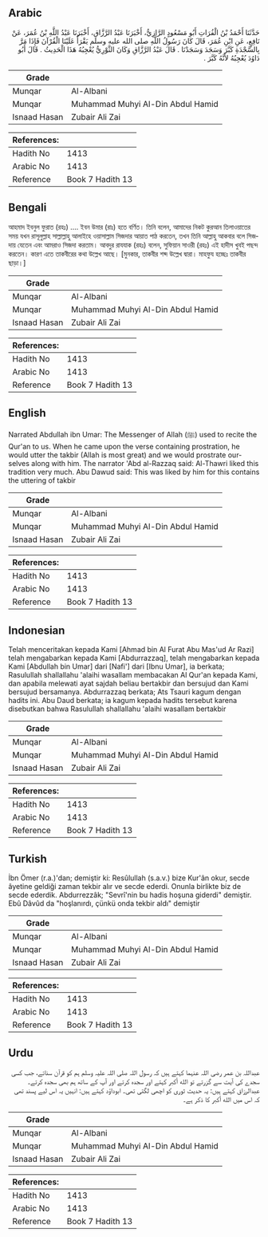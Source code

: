 ## Arabic


<div dir="rtl" lang="ar" style={{fontSize:'larger',backgroundColor:'#f8f9fa',padding:20}}>
حَدَّثَنَا أَحْمَدُ بْنُ الْفُرَاتِ أَبُو مَسْعُودٍ الرَّازِيُّ، أَخْبَرَنَا عَبْدُ الرَّزَّاقِ، أَخْبَرَنَا عَبْدُ اللَّهِ بْنُ عُمَرَ، عَنْ نَافِعٍ، عَنِ ابْنِ عُمَرَ، قَالَ كَانَ رَسُولُ اللَّهِ صلى الله عليه وسلم يَقْرَأُ عَلَيْنَا الْقُرْآنَ فَإِذَا مَرَّ بِالسَّجْدَةِ كَبَّرَ وَسَجَدَ وَسَجَدْنَا ‏.‏ قَالَ عَبْدُ الرَّزَّاقِ وَكَانَ الثَّوْرِيُّ يُعْجِبُهُ هَذَا الْحَدِيثُ ‏.‏ قَالَ أَبُو دَاوُدَ يُعْجِبُهُ لأَنَّهُ كَبَّرَ ‏.‏
</div>
<div style={{backgroundColor:'#f8f9fa',padding:20, marginBottom: 10}}><table> <thead> <tr> <th>Grade</th> <th></th> </tr> </thead> <tbody> <tr><td>Munqar</td><td>Al-Albani</td></tr><tr><td>Munqar</td><td>Muhammad Muhyi Al-Din Abdul Hamid</td></tr><tr><td>Isnaad Hasan</td><td>Zubair Ali Zai</td></tr></tbody></table><table> <thead> <tr> <th>References:</th> <th></th> </tr> </thead> <tbody><tr><td>Hadith No</td><td>1413</td></tr><tr><td>Arabic No</td><td>1413</td></tr><tr><td>Reference</td><td>Book 7 Hadith 13</td></tr></tbody></table></div>

## Bengali


<div dir="ltr" lang="bn" style={{fontSize:'larger',backgroundColor:'#f8f9fa',padding:20}}>
আহমাদ ইবনুল ফুরাত (রহঃ) .... ইবন উমার (রাঃ) হতে বর্ণিত। তিনি বলেন, আমাদের নিকট কুরআন তিলাওয়াতের সময় যখন রাসূলুল্লাহ সাল্লাল্লাহু আলাইহে ওয়াসাল্লাম সিজদার আয়াত পাঠ করতেন, তখন তিনি আল্লাহু আকবার বলে সিজদায় যেতেন এবং আমরাও সিজদা করতাম। আবদুর রাযযাক (রহঃ) বলেন, সুফিয়ান সাওরী (রহঃ) এই হাদীস খুবই পছন্দ করতেন। কারণ এতে তাকবীরের কথা উল্লেখ আছে। [মুনকার, তাকবীর শব্দ উল্লেখ দ্বারা। মাহফুয হচ্ছেঃ তাকবীর ছাড়া।]
</div>
<div style={{backgroundColor:'#f8f9fa',padding:20, marginBottom: 10}}><table> <thead> <tr> <th>Grade</th> <th></th> </tr> </thead> <tbody> <tr><td>Munqar</td><td>Al-Albani</td></tr><tr><td>Munqar</td><td>Muhammad Muhyi Al-Din Abdul Hamid</td></tr><tr><td>Isnaad Hasan</td><td>Zubair Ali Zai</td></tr></tbody></table><table> <thead> <tr> <th>References:</th> <th></th> </tr> </thead> <tbody><tr><td>Hadith No</td><td>1413</td></tr><tr><td>Arabic No</td><td>1413</td></tr><tr><td>Reference</td><td>Book 7 Hadith 13</td></tr></tbody></table></div>

## English


<div dir="ltr" lang="en" style={{fontSize:'larger',backgroundColor:'#f8f9fa',padding:20}}>
Narrated Abdullah ibn Umar: The Messenger of Allah (ﷺ) used to recite the Qur'an to us. When he came upon the verse containing prostration, he would utter the takbir (Allah is most great) and we would prostrate ourselves along with him. The narrator 'Abd al-Razzaq said: Al-Thawri liked this tradition very much. Abu Dawud said: This was liked by him for this contains the uttering of takbir
</div>
<div style={{backgroundColor:'#f8f9fa',padding:20, marginBottom: 10}}><table> <thead> <tr> <th>Grade</th> <th></th> </tr> </thead> <tbody> <tr><td>Munqar</td><td>Al-Albani</td></tr><tr><td>Munqar</td><td>Muhammad Muhyi Al-Din Abdul Hamid</td></tr><tr><td>Isnaad Hasan</td><td>Zubair Ali Zai</td></tr></tbody></table><table> <thead> <tr> <th>References:</th> <th></th> </tr> </thead> <tbody><tr><td>Hadith No</td><td>1413</td></tr><tr><td>Arabic No</td><td>1413</td></tr><tr><td>Reference</td><td>Book 7 Hadith 13</td></tr></tbody></table></div>

## Indonesian


<div dir="ltr" lang="id" style={{fontSize:'larger',backgroundColor:'#f8f9fa',padding:20}}>
Telah menceritakan kepada Kami [Ahmad bin Al Furat Abu Mas'ud Ar Razi] telah mengabarkan kepada Kami [Abdurrazzaq], telah mengabarkan kepada Kami [Abdullah bin Umar] dari [Nafi'] dari [Ibnu Umar], ia berkata; Rasulullah shallallahu 'alaihi wasallam membacakan Al Qur'an kepada Kami, dan apabila melewati ayat sajdah beliau bertakbir dan bersujud dan Kami bersujud bersamanya. Abdurrazzaq berkata; Ats Tsauri kagum dengan hadits ini. Abu Daud berkata; ia kagum kepada hadits tersebut karena disebutkan bahwa Rasulullah shallallahu 'alaihi wasallam bertakbir
</div>
<div style={{backgroundColor:'#f8f9fa',padding:20, marginBottom: 10}}><table> <thead> <tr> <th>Grade</th> <th></th> </tr> </thead> <tbody> <tr><td>Munqar</td><td>Al-Albani</td></tr><tr><td>Munqar</td><td>Muhammad Muhyi Al-Din Abdul Hamid</td></tr><tr><td>Isnaad Hasan</td><td>Zubair Ali Zai</td></tr></tbody></table><table> <thead> <tr> <th>References:</th> <th></th> </tr> </thead> <tbody><tr><td>Hadith No</td><td>1413</td></tr><tr><td>Arabic No</td><td>1413</td></tr><tr><td>Reference</td><td>Book 7 Hadith 13</td></tr></tbody></table></div>

## Turkish


<div dir="ltr" lang="tr" style={{fontSize:'larger',backgroundColor:'#f8f9fa',padding:20}}>
İbn Ömer (r.a.)'dan; demiştir ki: Resûlullah (s.a.v.) bize Kur'ân okur, secde âyetine geldiği zaman tekbir alır ve secde ederdi. Onunla birlikte biz de secde ederdik. Abdurrezzâk; "Sevrî'nin bu hadis hoşuna giderdi" demiştir. Ebû Dâvûd da "hoşlanırdı, çünkü onda tekbir aldı" demiştir
</div>
<div style={{backgroundColor:'#f8f9fa',padding:20, marginBottom: 10}}><table> <thead> <tr> <th>Grade</th> <th></th> </tr> </thead> <tbody> <tr><td>Munqar</td><td>Al-Albani</td></tr><tr><td>Munqar</td><td>Muhammad Muhyi Al-Din Abdul Hamid</td></tr><tr><td>Isnaad Hasan</td><td>Zubair Ali Zai</td></tr></tbody></table><table> <thead> <tr> <th>References:</th> <th></th> </tr> </thead> <tbody><tr><td>Hadith No</td><td>1413</td></tr><tr><td>Arabic No</td><td>1413</td></tr><tr><td>Reference</td><td>Book 7 Hadith 13</td></tr></tbody></table></div>

## Urdu


<div dir="rtl" lang="ur" style={{fontSize:'larger',backgroundColor:'#f8f9fa',padding:20}}>
عبداللہ بن عمر رضی اللہ عنہما کہتے ہیں کہ رسول اللہ صلی اللہ علیہ وسلم ہم کو قرآن سناتے، جب کسی سجدے کی آیت سے گزرتے تو الله أكبر کہتے اور سجدہ کرتے اور آپ کے ساتھ ہم بھی سجدہ کرتے۔ عبدالرزاق کہتے ہیں: یہ حدیث ثوری کو اچھی لگتی تھی۔ ابوداؤد کہتے ہیں: انہیں یہ اس لیے پسند تھی کہ اس میں الله أكبر کا ذکر ہے۔
</div>
<div style={{backgroundColor:'#f8f9fa',padding:20, marginBottom: 10}}><table> <thead> <tr> <th>Grade</th> <th></th> </tr> </thead> <tbody> <tr><td>Munqar</td><td>Al-Albani</td></tr><tr><td>Munqar</td><td>Muhammad Muhyi Al-Din Abdul Hamid</td></tr><tr><td>Isnaad Hasan</td><td>Zubair Ali Zai</td></tr></tbody></table><table> <thead> <tr> <th>References:</th> <th></th> </tr> </thead> <tbody><tr><td>Hadith No</td><td>1413</td></tr><tr><td>Arabic No</td><td>1413</td></tr><tr><td>Reference</td><td>Book 7 Hadith 13</td></tr></tbody></table></div>